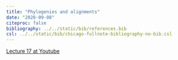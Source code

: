 ```yaml
---
title: "Phylogenies and alignments"
date: "2020-09-08"
citeproc: false
bibliography: ../../static/bib/references.bib
csl: ../../static/bib/chicago-fullnote-bibliography-no-bib.csl
---
```


[Lecture 17 at Youtube](https://youtu.be/ubElTZENfZY)





